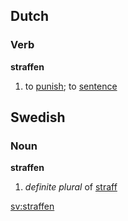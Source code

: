 ==Dutch==

===Verb===
'''straffen'''
# to [[punish]]; to [[sentence]]
==Swedish==
===Noun===
'''straffen'''
#''definite plural'' of [[straff]]
[[sv:straffen]]